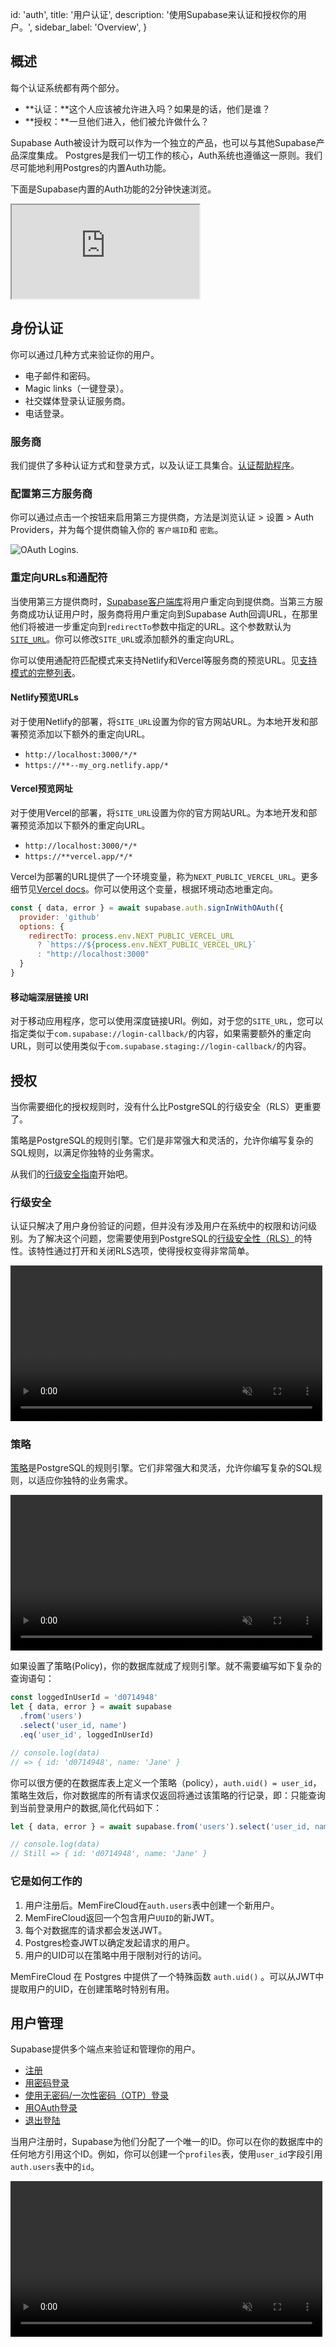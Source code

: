 
  id: 'auth',
  title: '用户认证',
  description: '使用Supabase来认证和授权你的用户。',
  sidebar_label: 'Overview',
}

## 概述

每个认证系统都有两个部分。

- **认证：**这个人应该被允许进入吗？如果是的话，他们是谁？
- **授权：**一旦他们进入，他们被允许做什么？

Supabase Auth被设计为既可以作为一个独立的产品，也可以与其他Supabase产品深度集成。
Postgres是我们一切工作的核心，Auth系统也遵循这一原则。我们尽可能地利用Postgres的内置Auth功能。

下面是Supabase内置的Auth功能的2分钟快速浏览。

<div className="video-container">
  <iframe
    src="https://www.youtube-nocookie.com/embed/6ow_jW4epf8"
    frameBorder="1"
    allow="accelerometer; autoplay; clipboard-write; encrypted-media; gyroscope; picture-in-picture"
    allowFullScreen
  ></iframe>
</div>

## 身份认证

你可以通过几种方式来验证你的用户。

- 电子邮件和密码。
- Magic links（一键登录）。
- 社交媒体登录认证服务商。
- 电话登录。

### 服务商

我们提供了多种认证方式和登录方式，以及认证工具集合。[认证帮助程序](/docs/guides/auth/auth-helpers/)。

<div className="container" style={{ padding: 0 }}>
  <AuthProviders />
</div>

### 配置第三方服务商

你可以通过点击一个按钮来启用第三方提供商，方法是浏览认证 > 设置 > Auth Providers，并为每个提供商输入你的 `客户端ID`和 `密匙`。

![OAuth Logins.](/docs/img/supabase-oauth-logins.png)

### 重定向URLs和通配符

当使用第三方提供商时，[Supabase客户端库](/docs/reference/javascript/auth-signinwithoauth#sign-in-using-a-third-party-provider-with-redirect)将用户重定向到提供商。当第三方服务商成功认证用户时，服务商将用户重定向到Supabase Auth回调URL，在那里他们将被进一步重定向到`redirectTo`参数中指定的URL。这个参数默认为[`SITE_URL`](/docs/reference/auth/config#site_url)。你可以修改`SITE_URL`或添加额外的重定向URL。

你可以使用通配符匹配模式来支持Netlify和Vercel等服务商的预览URL。见[支持模式的完整列表](https://pkg.go.dev/github.com/gobwas/glob#Compile)。

#### Netlify预览URLs

对于使用Netlify的部署，将`SITE_URL`设置为你的官方网站URL。为本地开发和部署预览添加以下额外的重定向URL。

- `http://localhost:3000/*/*`
- `https://**--my_org.netlify.app/*`

#### Vercel预览网址

对于使用Vercel的部署，将`SITE_URL`设置为你的官方网站URL。为本地开发和部署预览添加以下额外的重定向URL。

- `http://localhost:3000/*/*`
- `https://**vercel.app/*/*`

Vercel为部署的URL提供了一个环境变量，称为`NEXT_PUBLIC_VERCEL_URL`。更多细节见[Vercel docs](https://vercel.com/docs/concepts/projects/environment-variables#system-environment-variables)。你可以使用这个变量，根据环境动态地重定向。

```js
const { data, error } = await supabase.auth.signInWithOAuth({
  provider: 'github'
  options: {
    redirectTo: process.env.NEXT_PUBLIC_VERCEL_URL
      ? `https://${process.env.NEXT_PUBLIC_VERCEL_URL}`
      : "http://localhost:3000"
  }
}
```

#### 移动端深层链接 URI

对于移动应用程序，您可以使用深度链接URI。例如，对于您的`SITE_URL`，您可以指定类似于`com.supabase://login-callback/`的内容，如果需要额外的重定向URL，则可以使用类似于`com.supabase.staging://login-callback/`的内容。

## 授权

当你需要细化的授权规则时，没有什么比PostgreSQL的行级安全（RLS）更重要了。

策略是PostgreSQL的规则引擎。它们是非常强大和灵活的，允许你编写复杂的SQL规则，以满足你独特的业务需求。

从我们的[行级安全指南](/docs/guides/auth/row-level-security)开始吧。

### 行级安全

认证只解决了用户身份验证的问题，但并没有涉及用户在系统中的权限和访问级别。为了解决这个问题，您需要使用到PostgreSQL的[行级安全性（RLS）](https://www.postgresql.org/docs/current/ddl-rowsecurity.html)的特性。该特性通过打开和关闭RLS选项，使得授权变得非常简单。

<video width="99%" muted playsInline controls="true">
  <source src="/docs/videos/rls-zoom2.mp4" type="video/mp4" muted playsInline />
</video>

### 策略

[策略](https://www.postgresql.org/docs/current/sql-createpolicy.html)是PostgreSQL的规则引擎。它们非常强大和灵活，允许你编写复杂的SQL规则，以适应你独特的业务需求。

<video width="99%" muted playsInline controls="true">
  <source src="/docs/videos/policies-zoom2.mp4" type="video/mp4" muted playsInline />
</video>

如果设置了策略(Policy)，你的数据库就成了规则引擎。就不需要编写如下复杂的查询语句：

```js
const loggedInUserId = 'd0714948'
let { data, error } = await supabase
  .from('users')
  .select('user_id, name')
  .eq('user_id', loggedInUserId)

// console.log(data)
// => { id: 'd0714948', name: 'Jane' }
```

你可以很方便的在数据库表上定义一个策略（policy），`auth.uid() = user_id`，策略生效后，你对数据库的所有请求仅返回将通过该策略的行记录，即：只能查询到当前登录用户的数据,简化代码如下：

```js
let { data, error } = await supabase.from('users').select('user_id, name')

// console.log(data)
// Still => { id: 'd0714948', name: 'Jane' }
```

### 它是如何工作的
1. 用户注册后。MemFireCloud在`auth.users`表中创建一个新用户。
2. MemFireCloud返回一个包含用户`UUID`的新JWT。
3. 每个对数据库的请求都会发送JWT。
4. Postgres检查JWT以确定发起请求的用户。
5. 用户的UID可以在策略中用于限制对行的访问。
 
MemFireCloud 在 Postgres 中提供了一个特殊函数 `auth.uid()` 。可以从JWT中提取用户的UID，在创建策略时特别有用。



## 用户管理

Supabase提供多个端点来验证和管理你的用户。

- [注册](/docs/reference/javascript/auth-signup)
- [用密码登录](/docs/reference/javascript/auth-signinwithpassword)
- [使用无密码/一次性密码（OTP）登录](/docs/reference/javascript/auth-signinwithotp)
- [用OAuth登录](/docs/reference/javascript/auth-signinwithoauth)
- [退出登陆](/docs/reference/javascript/auth-signout)

当用户注册时，Supabase为他们分配了一个唯一的ID。你可以在你的数据库中的任何地方引用这个ID。例如，你可以创建一个`profiles`表，使用`user_id`字段引用`auth.users`表中的`id`。

<video width="99%" muted playsInline controls="true">
  <source src="/docs/videos/auth-zoom2.mp4" type="video/mp4" muted playsInline />
</video>



